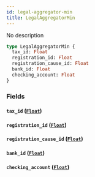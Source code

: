 ```yaml
---
id: legal-aggregator-min
title: LegalAggregatorMin
---
```


No description

```graphql
type LegalAggregatorMin {
  tax_id: Float
  registration_id: Float
  registration_cause_id: Float
  bank_id: Float
  checking_account: Float
}
```

### Fields

#### `tax_id` ([`Float`](/v1/scalars/float))

#### `registration_id` ([`Float`](/v1/scalars/float))

#### `registration_cause_id` ([`Float`](/v1/scalars/float))

#### `bank_id` ([`Float`](/v1/scalars/float))

#### `checking_account` ([`Float`](/v1/scalars/float))
